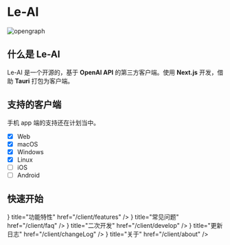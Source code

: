 
# Le-AI

<Image src={opengraph} alt="opengraph" className="rounded-lg" />

## 什么是 Le-AI

Le-AI 是一个开源的，基于 **OpenAI API** 的第三方客户端。使用 **Next.js** 开发，借助 **Tauri** 打包为客户端。

## 支持的客户端

手机 app 端的支持还在计划当中。

- [x] Web
- [x] macOS
- [x] Windows
- [x] Linux
- [ ] iOS
- [ ] Android

## 快速开始

<Cards>
  <Card
    icon={<span className="w-6 h-6 i-mdi-star-face" />}
    title="功能特性"
    href="/client/features"
  />
  <Card
    icon={<span className="w-6 h-6 i-mdi-frequently-asked-questions" />}
    title="常见问题"
    href="/client/faq"
  />
  <Card
    icon={<span className="w-6 h-6 i-mdi-code-not-equal-variant" />}
    title="二次开发"
    href="/client/develop"
  />
  <Card
    icon={<span className="w-6 h-6 i-mingcute-document-3-fill" />}
    title="更新日志"
    href="/client/changeLog"
  />
  <Card
    icon={<span className="w-6 h-6 i-mdi-information" />}
    title="关于"
    href="/client/about"
  />
</Cards>
